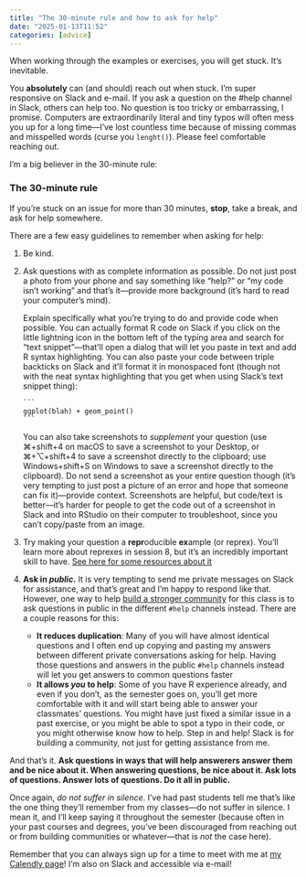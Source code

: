 ```yaml
---
title: "The 30-minute rule and how to ask for help"
date: "2025-01-13T11:52"
categories: [advice]
---
```


When working through the examples or exercises, you will get stuck. It's inevitable.

You **absolutely** can (and should) reach out when stuck. I'm super responsive on Slack and e-mail. If you ask a question on the #help channel in Slack, others can help too. No question is too tricky or embarrassing, I promise. Computers are extraordinarily literal and tiny typos will often mess you up for a long time—I've lost countless time because of missing commas and misspelled words (curse you `lenght()`). Please feel comfortable reaching out.

I’m a big believer in the 30-minute rule: 

::: {.callout-tip}
### The 30-minute rule

If you're stuck on an issue for more than 30 minutes, **stop**, take a break, and ask for help somewhere.
:::

There are a few easy guidelines to remember when asking for help:

1. Be kind.

2. Ask questions with as complete information as possible. Do not just post a photo from your phone and say something like "help?" or "my code isn't working" and that's it—provide more background (it's hard to read your computer's mind). 

   Explain specifically what you're trying to do and provide code when possible. You can actually format R code on Slack if you click on the little lightning icon in the bottom left of the typing area and search for "text snippet"—that'll open a dialog that will let you paste in text and add R syntax highlighting. You can also paste your code between triple backticks on Slack and it'll format it in monospaced font (though not with the neat syntax highlighting that you get when using Slack's text snippet thing):

	````default
	```
	ggplot(blah) + geom_point()
	```
	````

	You can also take screenshots to *supplement* your question (use ⌘+shift+4 on macOS to save a screenshot to your Desktop, or ⌘+⌥+shift+4 to save a screenshot directly to the clipboard; use Windows+shift+S on Windows to save a screenshot directly to the clipboard). Do not send a screenshot as your entire question though (it's very tempting to just post a picture of an error and hope that someone can fix it)—provide context. Screenshots are helpful, but code/text is better—it's harder for people to get the code out of a screenshot in Slack and into RStudio on their computer to troubleshoot, since you can't copy/paste from an image.

3. Try making your question a **repr**oducible **ex**ample (or reprex). You'll learn more about reprexes in session 8, but it's an incredibly important skill to have. [See here for some resources about it](/content/08-content.qmd#reproducible-examples)

4. **Ask in *public*.** It is very tempting to send me private messages on Slack for assistance, and that's great and I'm happy to respond like that. However, one way to help [build a stronger community](/news/2025-01-13_building-community.qmd) for this class is to ask questions in public in the different `#help` channels instead. There are a couple reasons for this:

   - **It reduces duplication**: Many of you will have almost identical questions and I often end up copying and pasting my answers between different private conversations asking for help. Having those questions and answers in the public `#help` channels instead will let you get answers to common questions faster
   - **It allows *you* to help**: Some of you have R experience already, and even if you don't, as the semester goes on, you'll get more comfortable with it and will start being able to answer your classmates' questions. You might have just fixed a similar issue in a past exercise, or you might be able to spot a typo in their code, or you might otherwise know how to help. Step in and help! Slack is for building a community, not just for getting assistance from me.

And that's it. **Ask questions in ways that will help answerers answer them and be nice about it. When answering questions, be nice about it. Ask lots of questions. Answer lots of questions. Do it all in public.**

Once again, *do not suffer in silence*. I've had past students tell me that's like the one thing they'll remember from my classes—do not suffer in silence. I mean it, and I'll keep saying it throughout the semester (because often in your past courses and degrees, you've been discouraged from reaching out or from building communities or whatever—that is *not* the case here).

Remember that you can always sign up for a time to meet with me at [my Calendly page](https://calendly.com/andrewheiss/)! I'm also on Slack and accessible via e-mail!
